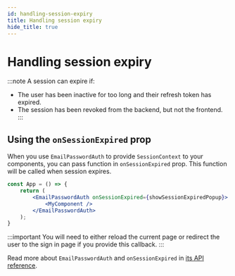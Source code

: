 ```yaml
---
id: handling-session-expiry
title: Handling session expiry
hide_title: true
---
```



# Handling session expiry

:::note
A session can expire if:
- The user has been inactive for too long and their refresh token has expired.
- The session has been revoked from the backend, but not the frontend.
:::

## Using the `onSessionExpired` prop
When you use `EmailPasswordAuth` to provide `SessionContext` to your components,
you can pass function in `onSessionExpired` prop. This function will be called when session expires.

<FrontendSDKTabs>
<TabItem value="reactjs">

```jsx
const App = () => {
    return (
        <EmailPasswordAuth onSessionExpired={showSessionExpiredPopup}>
            <MyComponent />
        </EmailPasswordAuth>
    );
}
```
</TabItem>
</FrontendSDKTabs>

:::important
You will need to either reload the current page or redirect the user to the sign in page if you provide this callback.
:::

Read more about `EmailPasswordAuth` and `onSessionExpired` in [its API reference](/docs/auth-react/emailpassword/email-password-auth).
